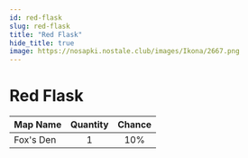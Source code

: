 ```yaml
---
id: red-flask
slug: red-flask
title: "Red Flask"
hide_title: true
image: https://nosapki.nostale.club/images/Ikona/2667.png
---
```



# <ItemIcon iconId="2667" height="32"/> Red Flask
|Map Name|Quantity|Chance|
|:--|:-:|:-:|
|Fox's Den|1|10%|


